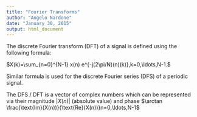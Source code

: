 ```yaml
---
title: "Fourier Transforms"
author: "Angelo Nardone"
date: "January 30, 2015"
output: html_document
---
```



The discrete Fourier transform (DFT) of a signal is defined using the following formula:

$X(k)=\sum_{n=0}^{N-1} x(n) e^{-j(2\pi/N)(n)(k)},k=0,\ldots,N-1.$

Similar formula is used for the discrete Fourier series (DFS) of a periodic signal.

The DFS / DFT is a vector of complex numbers which can be represented via their magnitude $|X(n)|$  (absolute value) 
and phase $\arctan \frac{\text{Im}(X(n))}{\text{Re}(X(n))}n=0,\ldots,N-1$

